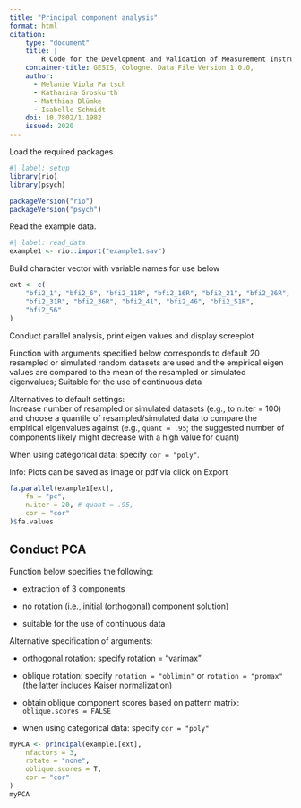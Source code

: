 ```yaml
---
title: "Principal component analysis"
format: html
citation: 
    type: "document"
    title: |
        R Code for the Development and Validation of Measurement Instruments in the Social Sciences: Psychometric Analyses (Dimensionality, Reliability, Measurement Invariance)
    container-title: GESIS, Cologne. Data File Version 1.0.0, 
    author:
      - Melanie Viola Partsch
      - Katharina Groskurth
      - Matthias Blümke
      - Isabelle Schmidt
    doi: 10.7802/1.1982
    issued: 2020
---
```




Load the required packages
```r
#| label: setup
library(rio)
library(psych)

packageVersion("rio")
packageVersion("psych")
```

Read the example data.

```r
#| label: read_data
example1 <- rio::import("example1.sav")
```

Build character vector with variable names for use below

```r
ext <- c(
    "bfi2_1", "bfi2_6", "bfi2_11R", "bfi2_16R", "bfi2_21", "bfi2_26R",
    "bfi2_31R", "bfi2_36R", "bfi2_41", "bfi2_46", "bfi2_51R",
    "bfi2_56"
)
```

Conduct parallel analysis, print eigen values and display screeplot

Function with arguments specified below corresponds to default 
20 resampled or simulated random datasets are used and the empirical eigen values are compared to the mean of the resampled or simulated eigenvalues; Suitable for the use of continuous data

Alternatives to default settings:  
Increase number of resampled or simulated datasets (e.g., to n.iter = 100) and choose a quantile of resampled/simulated data to compare the empirical eigenvalues against (e.g., `quant = .95`; the suggested number of components likely might decrease with a high value for quant)

When using categorical data: specify `cor = "poly"`.

Info: Plots can be saved as image or pdf via click on Export

```r
fa.parallel(example1[ext],
    fa = "pc",
    n.iter = 20, # quant = .95,
    cor = "cor"
)$fa.values
```


## Conduct PCA

Function below specifies the following:  

- extraction of 3 components

- no rotation (i.e., initial (orthogonal) component solution)

- suitable for the use of continuous data


Alternative specification of arguments:  

- orthogonal rotation: specify rotation = "varimax"

- oblique rotation: specify `rotation = "oblimin"` or `rotation = "promax"` (the latter includes Kaiser normalization)

- obtain oblique component scores based on pattern matrix: `oblique.scores = FALSE`

- when using categorical data: specify `cor = "poly"`

```r
myPCA <- principal(example1[ext],
    nfactors = 3,
    rotate = "none",
    oblique.scores = T,
    cor = "cor"
)
myPCA
```
